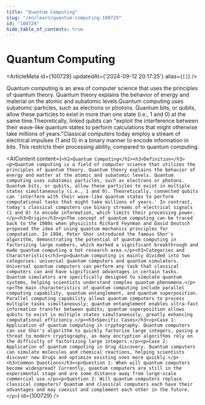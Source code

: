 ```yaml
---
title: "Quantum Computing"
slug: "/en/learn/quantum-computing-100729"
id: "100729"
hide_table_of_contents: true
---
```



# Quantum Computing

<ArticleMeta id={100729} updatedAt={'2024-09-12 20:17:25'} alias={`[]`} />
<div className='border-solid border-b border-t-0 my-4 border-[var(--ifm-color-gray-300)]' />

Quantum computing is an area of computer science that uses the principles of quantum theory. Quantum theory explains the behavior of energy and material on the atomic and subatomic levels.Quantum computing uses subatomic particles, such as electrons or photons. Quantum bits, or qubits, allow these particles to exist in more than one state (i.e., 1 and 0) at the same time.Theoretically, linked qubits can "exploit the interference between their wave-like quantum states to perform calculations that might otherwise take millions of years."Classical computers today employ a stream of electrical impulses (1 and 0) in a binary manner to encode information in bits. This restricts their processing ability, compared to quantum computing.

<AIContent content={`<h2>Quantum Computing</h2><h3>Definition</h3><p>Quantum computing is a field of computer science that utilizes the principles of quantum theory. Quantum theory explains the behavior of energy and matter at the atomic and subatomic levels. Quantum computing uses subatomic particles, such as electrons or photons. Quantum bits, or qubits, allow these particles to exist in multiple states simultaneously (i.e., 1 and 0). Theoretically, connected qubits can 'interfere with their wave-like quantum states to perform computational tasks that might take millions of years.' In contrast, today's classical computers use binary streams of electrical signals (1 and 0) to encode information, which limits their processing power.</p><h3>Origin</h3><p>The concept of quantum computing can be traced back to the 1980s when physicists Richard Feynman and David Deutsch proposed the idea of using quantum mechanics principles for computation. In 1994, Peter Shor introduced the famous Shor's algorithm, demonstrating the potential of quantum computing in factorizing large numbers, which marked a significant breakthrough and made quantum computing a hot research area.</p><h3>Categories and Characteristics</h3><p>Quantum computing is mainly divided into two categories: universal quantum computers and quantum simulators. Universal quantum computers can perform any task that classical computers can and have significant advantages in certain tasks. Quantum simulators are specifically designed to simulate quantum systems, helping scientists understand complex quantum phenomena.</p><p>The main characteristics of quantum computing include parallel computing capability, quantum entanglement, and quantum superposition. Parallel computing capability allows quantum computers to process multiple tasks simultaneously; quantum entanglement enables ultra-fast information transfer between qubits; quantum superposition allows qubits to exist in multiple states simultaneously, greatly enhancing computational efficiency.</p><h3>Specific Cases</h3><p>Case 1: Application of quantum computing in cryptography. Quantum computers can use Shor's algorithm to quickly factorize large integers, posing a threat to modern cryptography, as many encryption algorithms rely on the difficulty of factorizing large integers.</p><p>Case 2: Application of quantum computing in drug discovery. Quantum computers can simulate molecules and chemical reactions, helping scientists discover new drugs and optimize existing ones more quickly.</p><h3>Common Questions</h3><p>Question 1: When will quantum computers become widespread? Currently, quantum computers are still in the experimental stage and are some distance away from large-scale commercial use.</p><p>Question 2: Will quantum computers replace classical computers? Quantum and classical computers each have their advantages and may coexist and complement each other in the future.</p>`} id={100729} />
